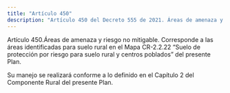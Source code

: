 ```yaml
---
title: "Artículo 450"
description: "Artículo 450 del Decreto 555 de 2021. Áreas de amenaza y riesgo no mitigable."
---
```


Artículo 450.Áreas de amenaza y riesgo no mitigable. Corresponde a las áreas identificadas para suelo rural en el Mapa CR-2.2.22 “Suelo de protección por riesgo para suelo rural y centros poblados” del presente Plan.
 
Su manejo se realizará conforme a lo definido en el Capítulo 2 del Componente Rural del presente Plan.